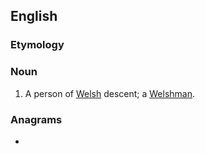 {{also|welsher}}
==English==

===Etymology===
{{suffix|en|Welsh|er}}

===Noun===
{{en-noun}}
# {{lb|en|US}} A person of [[Welsh]] descent; a [[Welshman]].

===Anagrams===
* {{anagrams|en|Wehrles}}